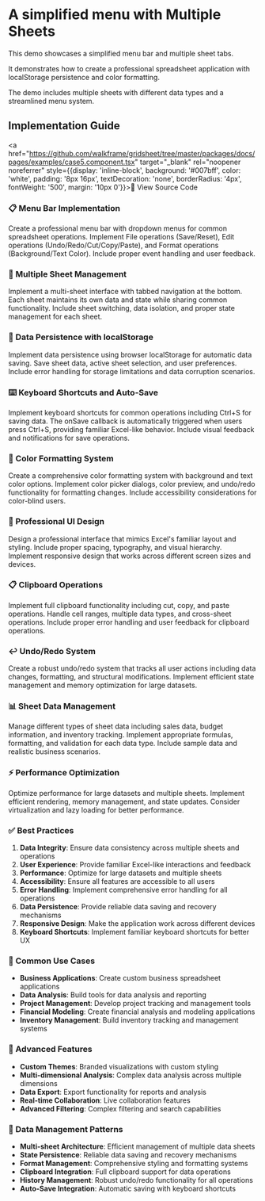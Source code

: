 
# A simplified menu with Multiple Sheets

This demo showcases a simplified menu bar and multiple sheet tabs.

It demonstrates how to create a professional spreadsheet application with localStorage persistence and color formatting.

The demo includes multiple sheets with different data types and a streamlined menu system.

<Case5 />

## Implementation Guide

<a href="https://github.com/walkframe/gridsheet/tree/master/packages/docs/pages/examples/case5.component.tsx" target="_blank" rel="noopener noreferrer" style={{display: 'inline-block', background: '#007bff', color: 'white', padding: '8px 16px', textDecoration: 'none', borderRadius: '4px', fontWeight: '500', margin: '10px 0'}}>📄 View Source Code</a>

### 📋 Menu Bar Implementation
Create a professional menu bar with dropdown menus for common spreadsheet operations. Implement File operations (Save/Reset), Edit operations (Undo/Redo/Cut/Copy/Paste), and Format operations (Background/Text Color). Include proper event handling and user feedback.

### 📑 Multiple Sheet Management
Implement a multi-sheet interface with tabbed navigation at the bottom. Each sheet maintains its own data and state while sharing common functionality. Include sheet switching, data isolation, and proper state management for each sheet.

### 💾 Data Persistence with localStorage
Implement data persistence using browser localStorage for automatic data saving. Save sheet data, active sheet selection, and user preferences. Include error handling for storage limitations and data corruption scenarios.

### ⌨️ Keyboard Shortcuts and Auto-Save
Implement keyboard shortcuts for common operations including Ctrl+S for saving data. The onSave callback is automatically triggered when users press Ctrl+S, providing familiar Excel-like behavior. Include visual feedback and notifications for save operations.

### 🎨 Color Formatting System
Create a comprehensive color formatting system with background and text color options. Implement color picker dialogs, color preview, and undo/redo functionality for formatting changes. Include accessibility considerations for color-blind users.

### 🎯 Professional UI Design
Design a professional interface that mimics Excel's familiar layout and styling. Include proper spacing, typography, and visual hierarchy. Implement responsive design that works across different screen sizes and devices.

### 📋 Clipboard Operations
Implement full clipboard functionality including cut, copy, and paste operations. Handle cell ranges, multiple data types, and cross-sheet operations. Include proper error handling and user feedback for clipboard operations.

### ↩️ Undo/Redo System
Create a robust undo/redo system that tracks all user actions including data changes, formatting, and structural modifications. Implement efficient state management and memory optimization for large datasets.

### 📊 Sheet Data Management
Manage different types of sheet data including sales data, budget information, and inventory tracking. Implement appropriate formulas, formatting, and validation for each data type. Include sample data and realistic business scenarios.

### ⚡ Performance Optimization
Optimize performance for large datasets and multiple sheets. Implement efficient rendering, memory management, and state updates. Consider virtualization and lazy loading for better performance.

### ✅ Best Practices
1. **Data Integrity**: Ensure data consistency across multiple sheets and operations
2. **User Experience**: Provide familiar Excel-like interactions and feedback
3. **Performance**: Optimize for large datasets and multiple sheets
4. **Accessibility**: Ensure all features are accessible to all users
5. **Error Handling**: Implement comprehensive error handling for all operations
6. **Data Persistence**: Provide reliable data saving and recovery mechanisms
7. **Responsive Design**: Make the application work across different devices
8. **Keyboard Shortcuts**: Implement familiar keyboard shortcuts for better UX

### 🎯 Common Use Cases
- **Business Applications**: Create custom business spreadsheet applications
- **Data Analysis**: Build tools for data analysis and reporting
- **Project Management**: Develop project tracking and management tools
- **Financial Modeling**: Create financial analysis and modeling applications
- **Inventory Management**: Build inventory tracking and management systems

### 🚀 Advanced Features
- **Custom Themes**: Branded visualizations with custom styling
- **Multi-dimensional Analysis**: Complex data analysis across multiple dimensions
- **Data Export**: Export functionality for reports and analysis
- **Real-time Collaboration**: Live collaboration features
- **Advanced Filtering**: Complex filtering and search capabilities

### 💾 Data Management Patterns
- **Multi-sheet Architecture**: Efficient management of multiple data sheets
- **State Persistence**: Reliable data saving and recovery mechanisms
- **Format Management**: Comprehensive styling and formatting systems
- **Clipboard Integration**: Full clipboard support for data operations
- **History Management**: Robust undo/redo functionality for all operations
- **Auto-Save Integration**: Automatic saving with keyboard shortcuts
